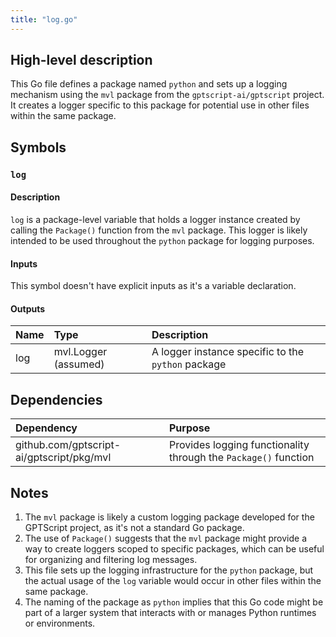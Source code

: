 ```yaml
---
title: "log.go"
---
```


## High-level description
This Go file defines a package named `python` and sets up a logging mechanism using the `mvl` package from the `gptscript-ai/gptscript` project. It creates a logger specific to this package for potential use in other files within the same package.

## Symbols

### `log`
#### Description
`log` is a package-level variable that holds a logger instance created by calling the `Package()` function from the `mvl` package. This logger is likely intended to be used throughout the `python` package for logging purposes.

#### Inputs
This symbol doesn't have explicit inputs as it's a variable declaration.

#### Outputs
| Name | Type | Description |
|:-----|:-----|:------------|
| log | mvl.Logger (assumed) | A logger instance specific to the `python` package |

## Dependencies
| Dependency | Purpose |
|:-----------|:--------|
| github.com/gptscript-ai/gptscript/pkg/mvl | Provides logging functionality through the `Package()` function |

## Notes
1. The `mvl` package is likely a custom logging package developed for the GPTScript project, as it's not a standard Go package.
2. The use of `Package()` suggests that the `mvl` package might provide a way to create loggers scoped to specific packages, which can be useful for organizing and filtering log messages.
3. This file sets up the logging infrastructure for the `python` package, but the actual usage of the `log` variable would occur in other files within the same package.
4. The naming of the package as `python` implies that this Go code might be part of a larger system that interacts with or manages Python runtimes or environments.